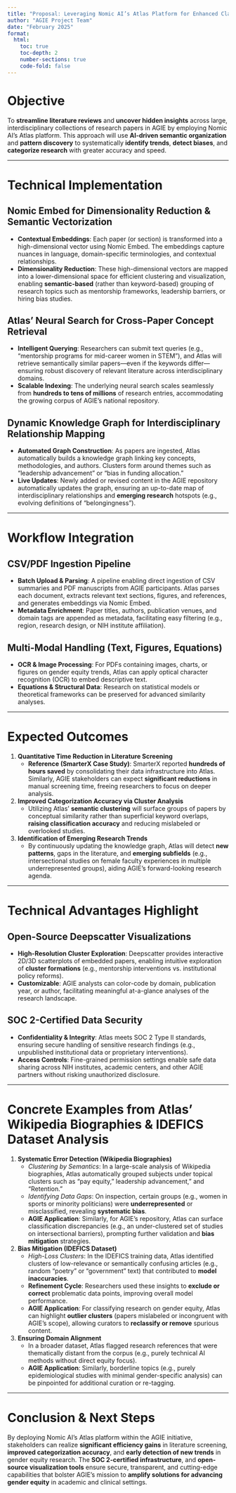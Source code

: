 ```yaml
---
title: "Proposal: Leveraging Nomic AI’s Atlas Platform for Enhanced Classification and Categorization of Research Papers in AGIE"
author: "AGIE Project Team"
date: "February 2025"
format:
  html:
    toc: true
    toc-depth: 2
    number-sections: true
    code-fold: false
---
```


# Objective

To **streamline literature reviews** and **uncover hidden insights** across large, interdisciplinary collections of research papers in AGIE by employing Nomic AI’s Atlas platform. This approach will use **AI-driven semantic organization** and **pattern discovery** to systematically **identify trends**, **detect biases**, and **categorize research** with greater accuracy and speed.

---

# Technical Implementation

## Nomic Embed for Dimensionality Reduction & Semantic Vectorization

- **Contextual Embeddings**: Each paper (or section) is transformed into a high-dimensional vector using Nomic Embed. The embeddings capture nuances in language, domain-specific terminologies, and contextual relationships.  
- **Dimensionality Reduction**: These high-dimensional vectors are mapped into a lower-dimensional space for efficient clustering and visualization, enabling **semantic-based** (rather than keyword-based) grouping of research topics such as mentorship frameworks, leadership barriers, or hiring bias studies.

## Atlas’ Neural Search for Cross-Paper Concept Retrieval

- **Intelligent Querying**: Researchers can submit text queries (e.g., “mentorship programs for mid-career women in STEM”), and Atlas will retrieve semantically similar papers—even if the keywords differ—ensuring robust discovery of relevant literature across interdisciplinary domains.  
- **Scalable Indexing**: The underlying neural search scales seamlessly from **hundreds to tens of millions** of research entries, accommodating the growing corpus of AGIE’s national repository.

## Dynamic Knowledge Graph for Interdisciplinary Relationship Mapping

- **Automated Graph Construction**: As papers are ingested, Atlas automatically builds a knowledge graph linking key concepts, methodologies, and authors. Clusters form around themes such as “leadership advancement” or “bias in funding allocation.”  
- **Live Updates**: Newly added or revised content in the AGIE repository automatically updates the graph, ensuring an up-to-date map of interdisciplinary relationships and **emerging research** hotspots (e.g., evolving definitions of “belongingness”).

---

# Workflow Integration

## CSV/PDF Ingestion Pipeline

- **Batch Upload & Parsing**: A pipeline enabling direct ingestion of CSV summaries and PDF manuscripts from AGIE participants. Atlas parses each document, extracts relevant text sections, figures, and references, and generates embeddings via Nomic Embed.  
- **Metadata Enrichment**: Paper titles, authors, publication venues, and domain tags are appended as metadata, facilitating easy filtering (e.g., region, research design, or NIH institute affiliation).

## Multi-Modal Handling (Text, Figures, Equations)

- **OCR & Image Processing**: For PDFs containing images, charts, or figures on gender equity trends, Atlas can apply optical character recognition (OCR) to embed descriptive text.  
- **Equations & Structural Data**: Research on statistical models or theoretical frameworks can be preserved for advanced similarity analyses.

---

# Expected Outcomes

1. **Quantitative Time Reduction in Literature Screening**  
   - **Reference (SmarterX Case Study)**: SmarterX reported **hundreds of hours saved** by consolidating their data infrastructure into Atlas. Similarly, AGIE stakeholders can expect **significant reductions** in manual screening time, freeing researchers to focus on deeper analysis.

2. **Improved Categorization Accuracy via Cluster Analysis**  
   - Utilizing Atlas’ **semantic clustering** will surface groups of papers by conceptual similarity rather than superficial keyword overlaps, **raising classification accuracy** and reducing mislabeled or overlooked studies.

3. **Identification of Emerging Research Trends**  
   - By continuously updating the knowledge graph, Atlas will detect **new patterns**, gaps in the literature, and **emerging subfields** (e.g., intersectional studies on female faculty experiences in multiple underrepresented groups), aiding AGIE’s forward-looking research agenda.

---

# Technical Advantages Highlight

## Open-Source Deepscatter Visualizations

- **High-Resolution Cluster Exploration**: Deepscatter provides interactive 2D/3D scatterplots of embedded papers, enabling intuitive exploration of **cluster formations** (e.g., mentorship interventions vs. institutional policy reforms).  
- **Customizable**: AGIE analysts can color-code by domain, publication year, or author, facilitating meaningful at-a-glance analyses of the research landscape.

## SOC 2-Certified Data Security

- **Confidentiality & Integrity**: Atlas meets SOC 2 Type II standards, ensuring secure handling of sensitive research findings (e.g., unpublished institutional data or proprietary interventions).  
- **Access Controls**: Fine-grained permission settings enable safe data sharing across NIH institutes, academic centers, and other AGIE partners without risking unauthorized disclosure.

---

# Concrete Examples from Atlas’ Wikipedia Biographies & IDEFICS Dataset Analysis

1. **Systematic Error Detection (Wikipedia Biographies)**  
   - *Clustering by Semantics*: In a large-scale analysis of Wikipedia biographies, Atlas automatically grouped subjects under topical clusters such as “pay equity,” leadership advancement,” and "Retention.”  
   - *Identifying Data Gaps*: On inspection, certain groups (e.g., women in sports or minority politicians) were **underrepresented** or misclassified, revealing **systematic bias**.  
   - **AGIE Application**: Similarly, for AGIE’s repository, Atlas can surface classification discrepancies (e.g., an under-clustered set of studies on intersectional barriers), prompting further validation and **bias mitigation** strategies.

2. **Bias Mitigation (IDEFICS Dataset)**  
   - *High-Loss Clusters*: In the IDEFICS training data, Atlas identified clusters of low-relevance or semantically confusing articles (e.g., random “poetry” or “government” text) that contributed to **model inaccuracies**.  
   - **Refinement Cycle**: Researchers used these insights to **exclude or correct** problematic data points, improving overall model performance.  
   - **AGIE Application**: For classifying research on gender equity, Atlas can highlight **outlier clusters** (papers mislabeled or incongruent with AGIE’s scope), allowing curators to **reclassify or remove** spurious content.

3. **Ensuring Domain Alignment**  
   - In a broader dataset, Atlas flagged research references that were thematically distant from the corpus (e.g., purely technical AI methods without direct equity focus).  
   - **AGIE Application**: Similarly, borderline topics (e.g., purely epidemiological studies with minimal gender-specific analysis) can be pinpointed for additional curation or re-tagging.

---

# Conclusion & Next Steps

By deploying Nomic AI’s Atlas platform within the AGIE initiative, stakeholders can realize **significant efficiency gains** in literature screening, **improved categorization accuracy**, and **early detection of new trends** in gender equity research. The **SOC 2-certified infrastructure**, and **open-source visualization tools** ensure secure, transparent, and cutting-edge capabilities that bolster AGIE’s mission to **amplify solutions for advancing gender equity** in academic and clinical settings.